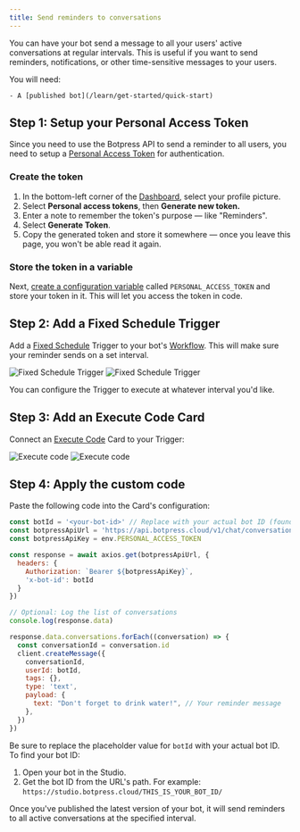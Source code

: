 ```yaml
---
title: Send reminders to conversations
---
```


You can have your bot send a message to all your users' active conversations at regular intervals. This is useful if you want to send reminders, notifications, or other time-sensitive messages to your users.

<Info>
    You will need:

    - A [published bot](/learn/get-started/quick-start)
</Info>

## Step 1: Setup your Personal Access Token

Since you need to use the Botpress API to send a reminder to all users, you need to setup a [Personal Access Token](/learn/get-started/dashboard/workspace/user-profile#personal-access-tokens) for authentication.

### Create the token

1. In the bottom-left corner of the [Dashboard](/learn/get-started/dashboard/), select your profile picture.
2. Select **Personal access tokens**, then **Generate new token.**
3. Enter a note to remember the token's purpose — like "Reminders".
4. Select **Generate Token**.
5. Copy the generated token and store it somewhere — once you leave this page, you won't be able read it again.

### Store the token in a variable

Next, [create a configuration variable](/learn/reference/variables/scopes/configuration#create-a-configuration-variable) called `PERSONAL_ACCESS_TOKEN` and store your token in it. This will let you access the token in code.

## Step 2: Add a Fixed Schedule Trigger

Add a [Fixed Schedule](/learn/reference/cards/fixed-schedule) Trigger to your bot's [Workflow](/learn/reference/workflows). This will make sure your reminder sends on a set interval.

<Frame>
  <img
    alt="Fixed Schedule Trigger"
    className="block dark:hidden"
    src="./assets/fixed-schedule.png"
  />
  <img
    alt="Fixed Schedule Trigger"
    className="hidden dark:block"
    src="./assets/fixed-schedule-dark.png"
  />
</Frame>

You can configure the Trigger to execute at whatever interval you'd like.

## Step 3: Add an Execute Code Card

Connect an [Execute Code](/learn/reference/cards/execute) Card to your Trigger:

<Frame>
  <img
    alt="Execute code"
    className="block dark:hidden"
    src="./assets/execute-code.png"
  />
  <img
    alt="Execute code"
    className="hidden dark:block"
    src="./assets/execute-code-dark.png"
  />
</Frame>

## Step 4: Apply the custom code

Paste the following code into the Card's configuration:

``` javascript
const botId = '<your-bot-id>' // Replace with your actual bot ID (found in the Studio URL)
const botpressApiUrl = 'https://api.botpress.cloud/v1/chat/conversations'
const botpressApiKey = env.PERSONAL_ACCESS_TOKEN

const response = await axios.get(botpressApiUrl, {
  headers: {
    Authorization: `Bearer ${botpressApiKey}`,
    'x-bot-id': botId
  }
})

// Optional: Log the list of conversations
console.log(response.data)

response.data.conversations.forEach((conversation) => {
  const conversationId = conversation.id
  client.createMessage({
    conversationId,
    userId: botId,
    tags: {},
    type: 'text',
    payload: {
      text: "Don't forget to drink water!", // Your reminder message
    },
  })
})
```

Be sure to replace the placeholder value for `botId` with your actual bot ID. To find your bot ID:

1. Open your bot in the Studio.
2. Get the bot ID from the URL's path. For example:
`https://studio.botpress.cloud/THIS_IS_YOUR_BOT_ID/`

<Check>
    Once you've published the latest version of your bot, it will send reminders to all active conversations at the specified interval. 
</Check>